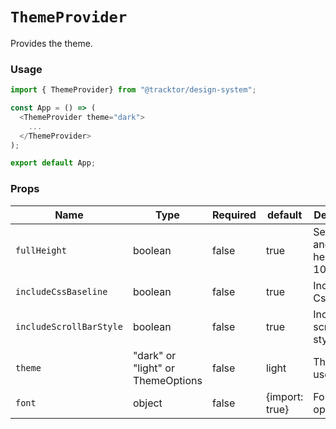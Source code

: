 
<Meta title="Provider/ThemeProvider"/>

# `ThemeProvider`

Provides the theme.

###  Usage

```typescript jsx
import { ThemeProvider} from "@tracktor/design-system";

const App = () => (
  <ThemeProvider theme="dark">
    ...
  </ThemeProvider>
);

export default App;
```

### Props

| Name                    | Type                              | Required | default        | Description                      |
|-------------------------|-----------------------------------|----------|----------------|----------------------------------|
| `fullHeight`            | boolean                           | false    | true           | Set html and body height to 100% |
| `includeCssBaseline`    | boolean                           | false    | true           | Include CssBaseline              |
| `includeScrollBarStyle` | boolean                           | false    | true           | Include scroll bar style         |
| `theme`                 | "dark" or "light" or ThemeOptions | false    | light          | Theme to use                     |
| `font`                  | object                            | false    | {import: true} | Font options                     |
